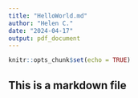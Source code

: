 ```yaml
---
title: "HelloWorld.md"
author: "Helen C."
date: "2024-04-17"
output: pdf_document
---
```


```r
knitr::opts_chunk$set(echo = TRUE)
```

## This is a markdown file

